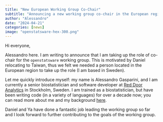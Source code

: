 ```yaml
---
title: "New European Working Group Co-Chair"
subtitle: "Announcing a new working group co-chair in the European region"
author: "Alessandro"
date: "2024-04-21"
categories: [news]
image: "openstatsware-hex-300.png"
---
```


Hi everyone,

Alessandro here.
I am writing to announce that I am taking up the role of co-chair for the `openstatsware` working group.
This is motivated by Daniel relocating to Taiwan, thus we felt we needed a person located in the European region to take up the role (I am based in Sweden).

Let me quickly introduce myself: my name is Alessandro Gasparini, and I am currently a senior biostatistician and software developer at [Red Door Analytics](https://reddooranalytics.se) in Stockholm, Sweden.
I am trained as a biostatistician, but have been writing code (in a variety of languages) for over a decade now; you can read more about me and my background [here](https://www.ellessenne.xyz).

Daniel and Ya have done a fantastic job leading the working group so far and I look forward to further contributing to the goals of the working group.
